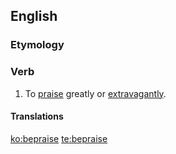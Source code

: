 ==English==

===Etymology===
{{prefix|be|praise}}

===Verb===
{{en-verb|beprais|es}}

# {{context|transitive}} To [[praise]] greatly or [[extravagant]]ly.

====Translations====
{{trans-top|to praise greatly or extravagantly}}
{{trans-mid}}
{{trans-bottom}}

[[ko:bepraise]]
[[te:bepraise]]